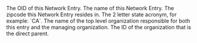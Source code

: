 <ResponseField name="oid" type="string" required>
  The OID of this Network Entry.
</ResponseField>

<ResponseField name="name" type="string">
  The name of this Network Entry.
</ResponseField>

<ResponseField name="zip" type="string">
  The zipcode this Network Entry resides in.
</ResponseField>

<ResponseField name="state" type="string">
  The 2 letter state acronym, for example: `CA`.
</ResponseField>

<ResponseField name="rootOrganization" type="string">
  The name of the top level organization responsible for
  both this entry and the managing organization.
</ResponseField>

<ResponseField name="managingOrgId" type="string">
  The ID of the organization that is the direct parent.
</ResponseField>
